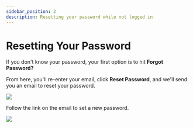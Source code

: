 ---
sidebar_position: 2
description: Resetting your password while not logged in
---

# Resetting Your Password

If you don't know your password, your first option is to hit **Forgot Password?**

From here, you'll re-enter your email, click **Reset Password**, and we'll send you an email to reset your password.

![](https://i.imgur.com/gEXRleY.png)

Follow the link on the email to set a new password.

![](https://i.imgur.com/aoSVH7I.png)